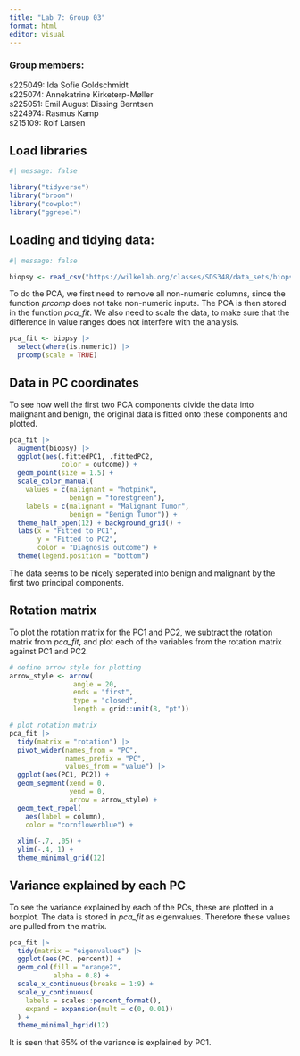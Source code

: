 ```yaml
---
title: "Lab 7: Group 03"
format: html
editor: visual
---
```


### Group members:

s225049: Ida Sofie Goldschmidt\
s225074: Annekatrine Kirketerp-Møller\
s225051: Emil August Dissing Berntsen\
s224974: Rasmus Kamp\
s215109: Rolf Larsen

## Load libraries

```r
#| message: false

library("tidyverse")
library("broom")
library("cowplot")
library("ggrepel")

```

## Loading and tidying data:

```r
#| message: false

biopsy <- read_csv("https://wilkelab.org/classes/SDS348/data_sets/biopsy.csv")
```

To do the PCA, we first need to remove all non-numeric columns, since the function *prcomp* does not take non-numeric inputs. The PCA is then stored in the function *pca_fit*. We also need to scale the data, to make sure that the difference in value ranges does not interfere with the analysis.

```r
pca_fit <- biopsy |> 
  select(where(is.numeric)) |> 
  prcomp(scale = TRUE) 
```

## Data in PC coordinates

To see how well the first two PCA components divide the data into malignant and benign, the original data is fitted onto these components and plotted.

```r
pca_fit |>
  augment(biopsy) |> 
  ggplot(aes(.fittedPC1, .fittedPC2, 
             color = outcome)) + 
  geom_point(size = 1.5) +
  scale_color_manual(
    values = c(malignant = "hotpink", 
               benign = "forestgreen"), 
    labels = c(malignant = "Malignant Tumor", 
               benign = "Benign Tumor")) +
  theme_half_open(12) + background_grid() + 
  labs(x = "Fitted to PC1", 
       y = "Fitted to PC2", 
       color = "Diagnosis outcome") + 
  theme(legend.position = "bottom")
```

The data seems to be nicely seperated into benign and malignant by the first two principal components.

## Rotation matrix

To plot the rotation matrix for the PC1 and PC2, we subtract the rotation matrix from *pca_fit*, and plot each of the variables from the rotation matrix against PC1 and PC2.

```r
# define arrow style for plotting
arrow_style <- arrow(
                angle = 20, 
                ends = "first", 
                type = "closed", 
                length = grid::unit(8, "pt"))

# plot rotation matrix
pca_fit |>
  tidy(matrix = "rotation") |>
  pivot_wider(names_from = "PC", 
              names_prefix = "PC", 
              values_from = "value") |>
  ggplot(aes(PC1, PC2)) +
  geom_segment(xend = 0, 
               yend = 0, 
               arrow = arrow_style) +
  geom_text_repel(
    aes(label = column),
    color = "cornflowerblue") +
  
  xlim(-.7, .05) + 
  ylim(-.4, 1) +
  theme_minimal_grid(12)
```

## Variance explained by each PC

To see the variance explained by each of the PCs, these are plotted in a boxplot. The data is stored in *pca_fit* as eigenvalues. Therefore these values are pulled from the matrix.

```r
pca_fit |>
  tidy(matrix = "eigenvalues") |>
  ggplot(aes(PC, percent)) +
  geom_col(fill = "orange2", 
           alpha = 0.8) +
  scale_x_continuous(breaks = 1:9) +
  scale_y_continuous(
    labels = scales::percent_format(),
    expand = expansion(mult = c(0, 0.01))
  ) +
  theme_minimal_hgrid(12)
```

It is seen that 65% of the variance is explained by PC1.
